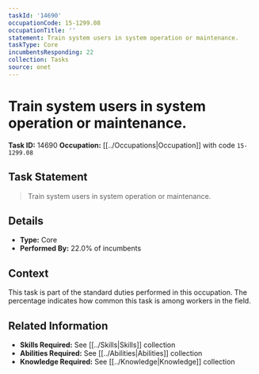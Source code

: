 ```yaml
---
taskId: '14690'
occupationCode: 15-1299.08
occupationTitle: ''
statement: Train system users in system operation or maintenance.
taskType: Core
incumbentsResponding: 22
collection: Tasks
source: onet
---
```

# Train system users in system operation or maintenance.

**Task ID:** 14690
**Occupation:** [[../Occupations|Occupation]] with code `15-1299.08`

## Task Statement

> Train system users in system operation or maintenance.

## Details

- **Type:** Core
- **Performed By:** 22.0% of incumbents

## Context

This task is part of the standard duties performed in this occupation. The percentage indicates how common this task is among workers in the field.

## Related Information

- **Skills Required:** See [[../Skills|Skills]] collection
- **Abilities Required:** See [[../Abilities|Abilities]] collection
- **Knowledge Required:** See [[../Knowledge|Knowledge]] collection
